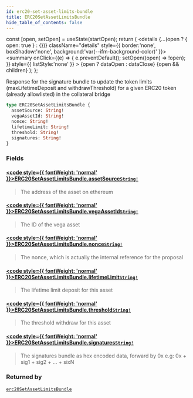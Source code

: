 ```yaml
---
id: erc20-set-asset-limits-bundle
title: ERC20SetAssetLimitsBundle
hide_table_of_contents: false
---
```







  const [open, setOpen] = useState(startOpen);
  return (
    <details {...(open ? { open: true } : {})} className="details" style={{ border:'none', boxShadow:'none', background:'var(--ifm-background-color)' }}>
      <summary
        onClick={(e) => {
          e.preventDefault();
          setOpen((open) => !open);
        }}
        style={{ listStyle:'none' }}
      >
      {open ? dataOpen : dataClose}
      </summary>
      {open && children}
    </details>
  );
};




Response for the signature bundle to update the token limits (maxLifetimeDeposit and withdrawThreshold) for a given ERC20 token (already allowlisted) in the collateral bridge


```graphql
type ERC20SetAssetLimitsBundle {
  assetSource: String!
  vegaAssetId: String!
  nonce: String!
  lifetimeLimit: String!
  threshold: String!
  signatures: String!
}
```


### Fields

#### [<code style={{ fontWeight: 'normal' }}>ERC20SetAssetLimitsBundle.<b>assetSource</b></code>](#)<Bullet />[`String!`](/testnet/api/graphql/scalars/string) <Badge class="secondary" text="non-null"/> <Badge class="secondary" text="scalar"/>
> The address of the asset on ethereum
> 

#### [<code style={{ fontWeight: 'normal' }}>ERC20SetAssetLimitsBundle.<b>vegaAssetId</b></code>](#)<Bullet />[`String!`](/testnet/api/graphql/scalars/string) <Badge class="secondary" text="non-null"/> <Badge class="secondary" text="scalar"/>
> The ID of the vega asset
> 

#### [<code style={{ fontWeight: 'normal' }}>ERC20SetAssetLimitsBundle.<b>nonce</b></code>](#)<Bullet />[`String!`](/testnet/api/graphql/scalars/string) <Badge class="secondary" text="non-null"/> <Badge class="secondary" text="scalar"/>
> The nonce, which is actually the internal reference for the proposal
> 

#### [<code style={{ fontWeight: 'normal' }}>ERC20SetAssetLimitsBundle.<b>lifetimeLimit</b></code>](#)<Bullet />[`String!`](/testnet/api/graphql/scalars/string) <Badge class="secondary" text="non-null"/> <Badge class="secondary" text="scalar"/>
> The lifetime limit deposit for this asset
> 

#### [<code style={{ fontWeight: 'normal' }}>ERC20SetAssetLimitsBundle.<b>threshold</b></code>](#)<Bullet />[`String!`](/testnet/api/graphql/scalars/string) <Badge class="secondary" text="non-null"/> <Badge class="secondary" text="scalar"/>
> The threshold withdraw for this asset
> 

#### [<code style={{ fontWeight: 'normal' }}>ERC20SetAssetLimitsBundle.<b>signatures</b></code>](#)<Bullet />[`String!`](/testnet/api/graphql/scalars/string) <Badge class="secondary" text="non-null"/> <Badge class="secondary" text="scalar"/>
> The signatures bundle as hex encoded data, forward by 0x
> e.g: 0x + sig1 + sig2 + ... + sixN
> 



### Returned by

[`erc20SetAssetLimitsBundle`](/testnet/api/graphql/queries/erc-20-set-asset-limits-bundle)  <Badge class="secondary" text="query"/>

